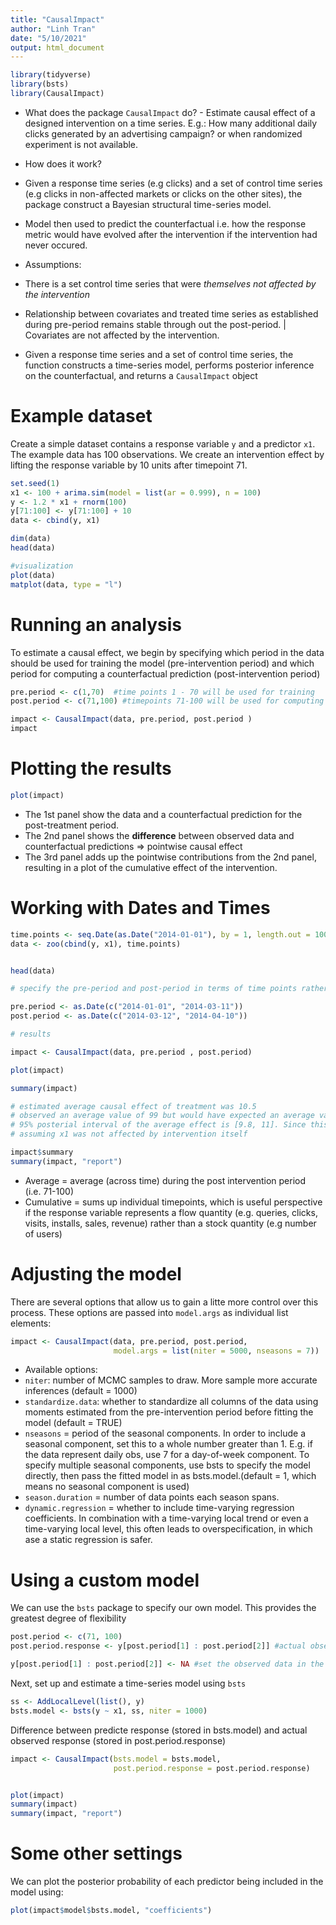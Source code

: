 ```yaml
---
title: "CausalImpact"
author: "Linh Tran"
date: "5/10/2021"
output: html_document
---
```


```r
library(tidyverse)
library(bsts)
library(CausalImpact)
```

* What does the package `CausalImpact` do? - Estimate causal effect of a designed intervention on a time series. E.g.: How many additional daily clicks generated by an advertising campaign? or when randomized experiment is not available.\

* How does it work?
+ Given a response time series (e.g clicks) and a set of control time series (e.g clicks in non-affected markets or clicks on the other sites), the package construct a Bayesian structural time-series model. 
+ Model then used to predict the counterfactual i.e. how the response metric would have evolved after the intervention if the intervention had never occured. 

* Assumptions:
+ There is a set control time series that were *themselves not affected by the intervention*
+ Relationship between covariates and treated time series as established during pre-period remains stable through out the post-period. | Covariates are not affected by the intervention. 

* Given a response time series and a set of control time series, the function constructs a time-series model, performs posterior inference on the counterfactual, and returns a `CausalImpact` object


# Example dataset

Create a simple dataset contains a response variable `y` and a predictor `x1`. The example data has 100 observations. We create an intervention effect by lifting the response variable by 10 units after timepoint 71.

```r
set.seed(1)
x1 <- 100 + arima.sim(model = list(ar = 0.999), n = 100)
y <- 1.2 * x1 + rnorm(100)
y[71:100] <- y[71:100] + 10
data <- cbind(y, x1)

dim(data)
head(data)

#visualization
plot(data)
matplot(data, type = "l")

```


# Running an analysis

To estimate a causal effect, we begin by specifying which period in the data should be used for training the model (pre-intervention period) and which period for computing a counterfactual prediction (post-intervention period)

```r
pre.period <- c(1,70)  #time points 1 - 70 will be used for training
post.period <- c(71,100) #timepoints 71-100 will be used for computing predictions
```

```r
impact <- CausalImpact(data, pre.period, post.period )
impact

```

# Plotting the results

```r
plot(impact)
```

* The 1st panel show the data and a counterfactual prediction for the post-treatment period.
* The 2nd panel shows the **difference** between observed data and counterfactual predictions => pointwise causal effect
* The 3rd panel adds up the pointwise contributions from the 2nd panel, resulting in a plot of the cumulative effect of the intervention. 

# Working with Dates and Times

```r
time.points <- seq.Date(as.Date("2014-01-01"), by = 1, length.out = 100) #100 day starting from 2014_01_01
data <- zoo(cbind(y, x1), time.points)


head(data)

# specify the pre-period and post-period in terms of time points rather than indices:

pre.period <- as.Date(c("2014-01-01", "2014-03-11"))
post.period <- as.Date(c("2014-03-12", "2014-04-10"))

# results

impact <- CausalImpact(data, pre.period , post.period)

plot(impact)

summary(impact)

# estimated average causal effect of treatment was 10.5 
# observed an average value of 99 but would have expected an average value of only 89
# 95% posterial interval of the average effect is [9.8, 11]. Since this excludes 0, we can reject the null hypothesis and conclude that the intervention had a causal effect on the response variable
# assuming x1 was not affected by intervention itself

impact$summary
summary(impact, "report")
```

* Average = average (across time) during the post intervention period (i.e. 71-100)
* Cumulative = sums up individual timepoints, which is useful perspective if the response variable represents a flow quantity (e.g. queries, clicks, visits, installs, sales, revenue) rather than a stock quantity (e.g number of users)

# Adjusting the model

There are several options that allow us to gain a litte more control over this process. These options are passed into `model.args` as individual list elements:

```r

impact <- CausalImpact(data, pre.period, post.period,
                       model.args = list(niter = 5000, nseasons = 7))

```

* Available options:
+ `niter`: number of MCMC samples to draw. More sample more accurate inferences (default = 1000)
+ `standardize.data`: whether to standardize all columns of the data using moments estimated from the pre-intervention period before fitting the model (default = TRUE)
+ `nseasons` = period of the seasonal components. In order to include a seasonal component, set this to a whole number greater than 1. E.g. if the data represent daily obs, use 7 for a day-of-week component. To specify multiple seasonal components, use bsts to specify the model directly, then pass the fitted model in as bsts.model.(default = 1, which means no seasonal component is used)
+ `season.duration` = number of data points each season spans. 
+ `dynamic.regression` = whether to include time-varying regression coefficients. In combination with a time-varying local trend or even a time-varying local level, this often leads to overspecification, in which ase a static regression is safer. 

# Using a custom model
We can use the `bsts` package to specify our own model. This provides the greatest degree of flexibility

```r
post.period <- c(71, 100)
post.period.response <- y[post.period[1] : post.period[2]] #actual observed response

y[post.period[1] : post.period[2]] <- NA #set the observed data in the post-treatment period to NA. 

```

Next, set up and estimate a time-series model using `bsts`

```r
ss <- AddLocalLevel(list(), y)
bsts.model <- bsts(y ~ x1, ss, niter = 1000)
```


Difference between predicte response (stored in bsts.model) and actual observed response (stored in post.period.response)

```r
impact <- CausalImpact(bsts.model = bsts.model,
                       post.period.response = post.period.response)


plot(impact)
summary(impact)
summary(impact, "report")
```


# Some other settings

We can plot the posterior probability of each predictor being included in the model using:

```r
plot(impact$model$bsts.model, "coefficients")
```

